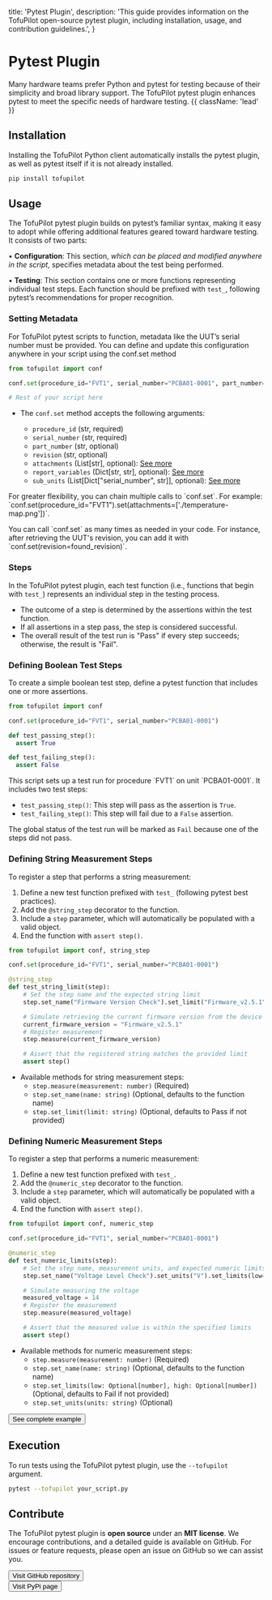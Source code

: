   title: 'Pytest Plugin',
  description:
    'This guide provides information on the TofuPilot open-source pytest plugin, including installation, usage, and contribution guidelines.',
}

# Pytest Plugin

Many hardware teams prefer Python and pytest for testing because of their simplicity and broad library support. The TofuPilot pytest plugin enhances pytest to meet the specific needs of hardware testing. {{ className: 'lead' }}

## Installation

Installing the TofuPilot Python client automatically installs the pytest plugin, as well as pytest itself if it is not already installed.

```bash
pip install tofupilot
```

## Usage

The TofuPilot pytest plugin builds on pytest’s familiar syntax, making it easy to adopt while offering additional features geared toward hardware testing. It consists of two parts:

• **Configuration**: This section, _which can be placed and modified anywhere in the script_, specifies metadata about the test being performed.

• **Testing**: This section contains one or more functions representing individual test steps. Each function should be prefixed with `test_`, following pytest’s recommendations for proper recognition.

### Setting Metadata

For TofuPilot pytest scripts to function, metadata like the UUT’s serial number must be provided. You can define and update this configuration anywhere in your script using the conf.set method

```python {{ label: 'your_pytest_script.py' }}
from tofupilot import conf

conf.set(procedure_id="FVT1", serial_number="PCBA01-0001", part_number="PCBA01", revision="A")

# Rest of your script here
```

- The `conf.set` method accepts the following arguments:

  - `procedure_id` (str, required)
  - `serial_number` (str, required)
  - `part_number` (str, optional)
  - `revision` (str, optional)
  - `attachments` (List[str], optional): [See more](/attachments)
  - `report_variables` (Dict[str, str], optional): [See more](/report)
  - `sub_units` (List[Dict["serial_number", str]], optional): [See more](/sub-units)

<Note>
  For greater flexibility, you can chain multiple calls to `conf.set`. For
  example:
  `conf.set(procedure_id="FVT1").set(attachments=['./temperature-map.png'])`.
  <p>
    You can call `conf.set` as many times as needed in your code. For instance,
    after retrieving the UUT's revision, you can add it with
    `conf.set(revision=found_revision)`.
  </p>
</Note>

### Steps

In the TofuPilot pytest plugin, each test function (i.e., functions that begin with `test_`) represents an individual step in the testing process.

- The outcome of a step is determined by the assertions within the test function.
- If all assertions in a step pass, the step is considered successful.
- The overall result of the test run is "Pass" if every step succeeds; otherwise, the result is "Fail".

### Defining Boolean Test Steps

To create a simple boolean test step, define a pytest function that includes one or more assertions.

```python {{ label: 'your_pytest_script.py' }}
from tofupilot import conf

conf.set(procedure_id="FVT1", serial_number="PCBA01-0001")

def test_passing_step():
  assert True

def test_failing_step():
  assert False
```

<Note>
  This script sets up a test run for procedure `FVT1` on unit `PCBA01-0001`. It includes two test steps:
  
  - `test_passing_step()`: This step will pass as the assertion is `True`.
  - `test_failing_step()`: This step will fail due to a `False` assertion.

The global status of the test run will be marked as `Fail` because one of the steps did not pass.

</Note>

### Defining String Measurement Steps

To register a step that performs a string measurement:

1. Define a new test function prefixed with `test_` (following pytest best practices).
2. Add the `@string_step` decorator to the function.
3. Include a `step` parameter, which will automatically be populated with a valid object.
4. End the function with `assert step()`.

```python {{ label: 'your_pytest_script.py' }}
from tofupilot import conf, string_step

conf.set(procedure_id="FVT1", serial_number="PCBA01-0001")

@string_step
def test_string_limit(step):
    # Set the step name and the expected string limit
    step.set_name("Firmware Version Check").set_limit("Firmware_v2.5.1")

    # Simulate retrieving the current firmware version from the device
    current_firmware_version = "Firmware_v2.5.1"
    # Register measurement
    step.measure(current_firmware_version)

    # Assert that the registered string matches the provided limit
    assert step()
```

- Available methods for string measurement steps:
  - `step.measure(measurement: number)` (Required)
  - `step.set_name(name: string)` (Optional, defaults to the function name)
  - `step.set_limit(limit: string)` (Optional, defaults to Pass if not provided)

### Defining Numeric Measurement Steps

To register a step that performs a numeric measurement:

1. Define a new test function prefixed with `test_`.
2. Add the `@numeric_step` decorator to the function.
3. Include a `step` parameter, which will automatically be populated with a valid object.
4. End the function with `assert step()`.

```python {{ label: 'your_pytest_script.py' }}
from tofupilot import conf, numeric_step

conf.set(procedure_id="FVT1", serial_number="PCBA01-0001")

@numeric_step
def test_numeric_limits(step):
    # Set the step name, measurement units, and expected numeric limits
    step.set_name("Voltage Level Check").set_units("V").set_limits(low=12, high=15)

    # Simulate measuring the voltage
    measured_voltage = 14
    # Register the measurement
    step.measure(measured_voltage)

    # Assert that the measured value is within the specified limits
    assert step()
```

- Available methods for numeric measurement steps:
  - `step.measure(measurement: number)` (Required)
  - `step.set_name(name: string)` (Optional, defaults to the function name)
  - `step.set_limits(low: Optional[number], high: Optional[number])` (Optional, defaults to Fail if not provided)
  - `step.set_units(units: string)` (Optional)

<div className="not-prose">
  <Button href="/steps#complete-example" variant="text" arrow="right">
    See complete example
  </Button>
</div>

## Execution

To run tests using the TofuPilot pytest plugin, use the `--tofupilot` argument.

```bash
pytest --tofupilot your_script.py
```

## Contribute

The TofuPilot pytest plugin is **open source** under an **MIT license**. We encourage contributions, and a detailed guide is available on GitHub. For issues or feature requests, please open an issue on GitHub so we can assist you.

<div className="not-prose">
  <Button
    href="https://github.com/tofupilot/python-client"
    variant="text"
    arrow="right"
    target="_blank"
    rel="noopener"
  >
    Visit GitHub repository
  </Button>
</div>

<div className="not-prose mt-8">
  <Button
    href="https://pypi.org/project/tofupilot/"
    variant="text"
    arrow="right"
    target="_blank"
    rel="noopener"
  >
    Visit PyPi page
  </Button>
</div>
